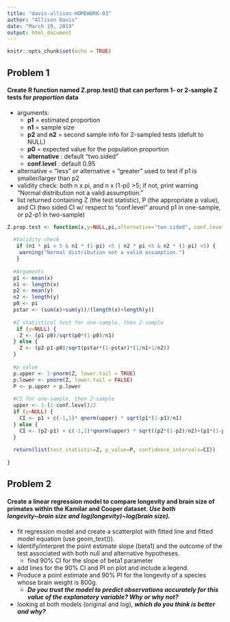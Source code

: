 ```yaml
---
title: "davis-allison-HOMEWORK-03"
author: "Allison Davis"
date: "March 19, 2019"
output: html_document
---
```


```r
knitr::opts_chunk$set(echo = TRUE)
```

## Problem 1

#### Create R function named **Z.prop.test()** that can perform 1- or 2-sample Z tests for *proportion* data
  * arguments:
    - **p1** = estimated proportion 
    - **n1** = sample size
    - **p2** and **n2** = second sample info for 2-sampled tests (defult to NULL)
    - **p0** = expected value for the population proportion
    - **alternative** : default "two.sided"
    - **conf.level** : default 0.95
  * alternative = "less" *or* alternative = "greater" used to test if p1 is smaller/larger than p2
  * validity check: both n x pi, and n x (1-pi) >5; if not, print warning "Normal distribution not a valid assumption."
  * list returned containing Z (the test statistic), P (the appropriate p value), and CI (two sided CI w/ respect to "conf.level" around p1 in one-sample, or p2-p1 in two-sample)
  
```r
Z.prop.test <- function(x,y=NULL,pi,alternative="two.sided", conf.level=0.95) {
 
  #Validity check
   if (n1 * pi < 5 & n1 * (1-pi) <5 | n2 * pi <5 & n2 * (1-pi) <5) {
    warning("Normal distribution not a valid assumption.")
   }
  
  #Arguments
  p1 <- mean(x)
  n1 <- length(x)
  p2 <- mean(y)
  n2 <- length(y)
  p0 <- pi
  pstar <- (sum(x)+sum(y))/(length(x)+length(y))
  
  #Z statistical test for one-sample, then 2-sample
   if (y=NULL) {
    Z <- (p1-p0)/sqrt(p0*(1-p0)/n1)
  } else {
    Z <- (p2-p1-p0)/sqrt(pstar*(1-pstar)*(1/n1+1/n2))
  }
  
  #p value
  p.upper <- 1-pnorm(Z, lower.tail = TRUE)
  p.lower <- pnorm(Z, lower.tail = FALSE)
  P <- p.upper + p.lower
  
  #CI for one-sample, then 2-sample
  upper <- 1-(1-conf.level)/2
  if (y=NULL) {
    CI <- p1 + c(-1,1)* qnorm(upper) * sqrt(p1*(1-p1)/n1)
  } else {
    CI <- (p2-p1) + c(-1,1)*qnorm(upper) * sqrt((p2*(1-p2)/n2)+(p1*(1-p1)/n1))
  }
    
  return(list(test_statistic=Z, p_value=P, confidence_intervals=CI))
  
}

```

  
## Problem 2

#### Create a linear regression model to compare longevity and brain size of primates within the Kamilar and Cooper dataset.           *Use both longevity~brain size and log(longevity)~log(brain size).*

  * fit regression model and create a scatterplot with fitted line and fitted model equation (use geom_text()).
  * Identify/interpret the point estimate slope (beta1) and the outcome of the test associated with both null and alternative hypotheses.
    - find 90% CI for the slope of beta1 parameter
  * add lines for the 90% CI and PI on plot and include a legend.
  * Produce a point estimate and 90% PI for the longevity of a species whose brain weight is 800g. 
    - ***Do you trust the model to predict observations accurately for this value of the explanatory variable? Why or why not?***
  
  * looking at both models (original and log), ***which do you think is better and why?***